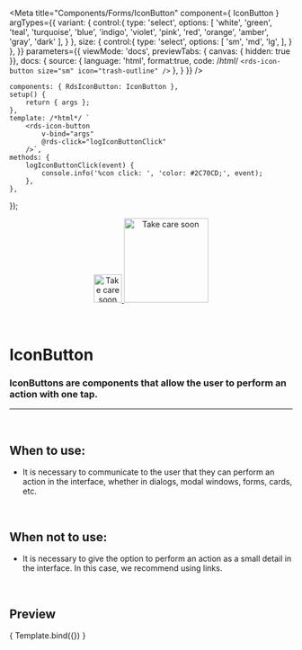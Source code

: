 
<Meta
	title="Components/Forms/IconButton"
	component={ IconButton }
	argTypes={{
		variant: {
			control:{
				type: 'select',
				options: [
					'white',
					'green',
					'teal',
					'turquoise',
					'blue',
					'indigo',
					'violet',
					'pink',
					'red',
					'orange',
					'amber',
					'gray',
					'dark'
				],
			}
		},
		size: {
			control:{
				type: 'select',
				options: [
					'sm',
					'md',
					'lg',
				],
			}
		},
	}}
	parameters={{
		viewMode: 'docs',
		previewTabs: { canvas: { hidden: true }},
		docs: {
			source: {
				language: 'html',
				format:true,
				code: /*html*/
`<rds-icon-button
	size="sm"
	icon="trash-outline"
/>`
			},
		}
	}}
/>

	components: { RdsIconButton: IconButton },
	setup() {
		return { args };
	},
	template: /*html*/ `
		<rds-icon-button
			v-bind="args"
			@rds-click="logIconButtonClick"
		/>`,
	methods: {
		logIconButtonClick(event) {
			console.info('%con click: ', 'color: #2C70CD;', event);
		},
	},
});

<div align="center" style={{display: 'flex'}}>
    <a href="https://rahulaher.netlify.app">
        <img src="https://rahulaher.netlify.app/img/logo/glyph-black-colored.svg" alt="Take care soon" width="50" />
        <img src="https://rahulaher.netlify.app/img/logo/word-black-colored.svg" alt="Take care soon" width="150" />
    </a>
</div>

<br />
<br />

# IconButton

### IconButtons are components that allow the user to perform an action with one tap.
---
<br />

## When to use:
- It is necessary to communicate to the user that they can perform an action in the interface, whether in dialogs, modal windows, forms, cards, etc.


<br />

## When not to use:
- It is necessary to give the option to perform an action as a small detail in the interface. In this case, we recommend using links.

<br />

## Preview

<Canvas>
	<Story
		name="IconButton"
		args={{
			size: 'sm',
			icon: 'trash-outline',
			variant: 'white',
			tooltipText: 'Delete',
			disabled: false,
			feedbackOnClick: true,
			feedbackIcon: 'check-outline',
		}}
	>
		{ Template.bind({}) }
	</Story>
</Canvas>

<ArgsTable story="IconButton" />
